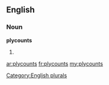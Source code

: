 ==English==

===Noun===
'''plycounts'''

# {{plural of|[[plycount]]}}

[[Category:English plurals]]

[[ar:plycounts]]
[[fr:plycounts]]
[[my:plycounts]]